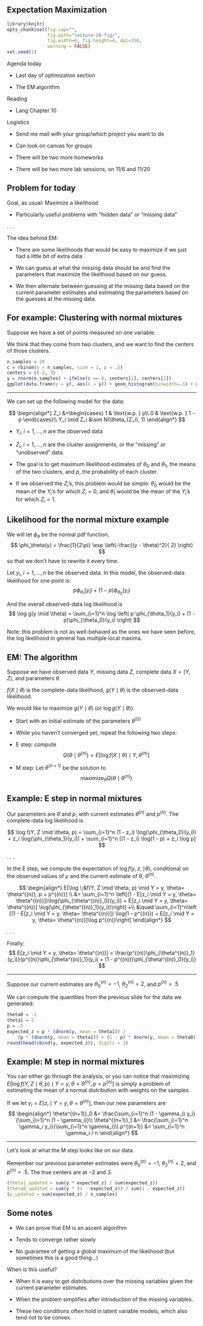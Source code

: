 ## Expectation Maximization

```r
library(knitr)
opts_chunk$set(fig.cap="",
               fig.path="lecture-20-fig/",
               fig.width=6, fig.height=4, dpi=150,
               warning = FALSE)
set.seed(1)
```


Agenda today

- Last day of optimization section

- The EM algorithm

Reading

- Lang Chapter 10


Logistics

- Send me mail with your group/which project you want to do

- Can look on canvas for groups

- There will be two more homeworks

- There will be two more lab sessions, on 11/6 and 11/20


## Problem for today

Goal, as usual: Maximize a likelihood

- Particularly useful problems with "hidden data" or "missing data"

. . .

The idea behind EM:

- There are some likelihoods that would be easy to maximize if we just had a little bit of extra data

- We can guess at what the missing data should be and find the parameters that maximize the likelihood based on our guess.

- We then alternate between guessing at the missing data based on the current parameter estimates and estimating the parameters based on the guesses at the missing data.


## For example: Clustering with normal mixtures

Suppose we have a set of points measured on one variable.

We think that they come from two clusters, and we want to find the centers of those clusters.

```r
n_samples = 20
c = rbinom(n = n_samples, size = 1, p = .5)
centers = c(-2, 3)
y = rnorm(n_samples) + ifelse(c == 0, centers[1], centers[2])
ggplot(data.frame(y = y), aes(x = y)) + geom_histogram(binwidth=.3) + geom_rug()
```

-----

We can set up the following model for the data:

$$
\begin{align*}
Z_i &=\begin{cases}
1 & \text{w.p. } p\\
0 & \text{w.p. } 1 - p
\end{cases}\\
Y_i \mid Z_i &\sim N(\theta_{Z_i}, 1)
\end{align*}
$$

- $Y_i$, $i = 1,\ldots, n$ are the observed data

- $Z_i$, $i = 1,\ldots, n$ are the cluster assignments, or the "missing" or "unobserved" data.

- The goal is to get maximum likelihood estimates of $\theta_0$ and $\theta_1$, the means of the two clusters, and $p$, the probability of each cluster.

- If we observed the $Z_i$'s, this problem would be simple: $\hat \theta_0$ would be the mean of the $Y_i$'s for which $Z_i = 0$, and $\hat \theta_1$ would be the mean of the $Y_i$'s for which $Z_i = 1$.

## Likelihood for the normal mixture example

We will let $\phi_\theta$ be the normal pdf function, 
$$
\phi_\theta(y) = \frac{1}{2\pi} \exp \left(-\frac{(y - \theta)^2}{ 2} \right) 
$$
so that we don't have to rewrite it every time.


Let $y_i$, $i = 1,\ldots, n$ be the observed data. In this model, the observed-data likelihood for one point is:
$$
p \phi_{\theta_1}(y_i) + (1 -p)\phi_{\theta_0}(y_i)
$$

And the overall observed-data log likelihood is
$$
\log g(y \mid \theta) = \sum_{i=1}^n \log \left( p \phi_{\theta_1}(y_i) + (1 -p)\phi_{\theta_0}(y_i) \right)
$$

Note: this problem is not as well-behaved as the ones we have seen before, the log likelihood in general has multiple local maxima.



## EM: The algorithm

Suppose we have observed data $Y$, missing data $Z$, complete data $X = (Y, Z)$, and parameters $\theta$.

$f(X\mid \theta)$ is the complete-data likelihood, $g(Y \mid \theta)$ is the observed-data likelihood.

We would like to maximize $g(Y \mid \theta)$ (or $\log g(Y \mid \theta)$)

- Start with an initial estimate of the parameters $\theta^{(0)}$

- While you haven't converged yet, repeat the following two steps:

- E step: compute
$$
Q(\theta \mid \theta^{(n)}) = E[\log f(X \mid \theta) \mid Y, \theta^{(n)}]
$$

- M step: Let $\theta^{(n+1)}$ be the solution to
$$
\text{maximize}_\theta Q(\theta \mid \theta^{(n)})
$$

## Example: E step in normal mixtures

Our parameters are $\theta$ and $p$, with current estimates $\theta^{(n)}$ and $p^{(n)}$. The complete-data log likelihood is

$$
\log f(Y, Z \mid \theta, p) = \sum_{i=1}^n (1 - z_i) \log(\phi_{\theta_0}(y_i)) + z_i \log(\phi_{\theta_1}(y_i)) + \sum_{i=1}^n [(1 - z_i) \log(1 - p) + z_i \log p]
$$

. . .

In the E step, we compute the expectation of $\log f(y, z, \mid \theta)$, conditional on the observed values of $y$ and the current estimate of $\theta$, $\theta^{(n)}$.

$$
\begin{align*}
E[\log \;&f(Y, Z \mid \theta, p)  \mid Y = y, \theta= \theta^{(n)}, p = p^{(n)}] \\
&= \sum_{i=1}^n \left[(1 - E[z_i \mid Y = y, \theta= \theta^{(n)}])\log(\phi_{\theta^{(n)}_0}(y_i)) + E[z_i \mid  Y = y, \theta= \theta^{(n)}] \log(\phi_{\theta^{(n)}_1}(y_i))\right] +\\
&\quad  \sum_{i=1}^n\left [(1 - E[z_i \mid Y = y, \theta= \theta^{(n)}]) \log(1 - p^{(n)}) + E[z_i \mid Y = y, \theta= \theta^{(n)}]\log p^{(n)}\right]
\end{align*}
$$

. . .

Finally:
$$
E[z_i \mid Y = y, \theta= \theta^{(n)}]  = \frac{p^{(n)}\phi_{\theta^{(n)}_1}(y_i)}{p^{(n)}\phi_{\theta^{(n)}_1}(y_i) + (1 - p^{(n)})\phi_{\theta^{(n)}_0}(y_i)}
$$

-----

Suppose our current estimates are $\theta_0^{(n)} = -1$, $\theta_2^{(n)} = 2$, and $p^{(n)} = .5$

We can compute the quantities from the previous slide for the data we generated:
```r
theta0 = -1
theta1 = 2
p = .5
expected_z = p * (dnorm(y, mean = theta1)) /
    (p * (dnorm(y, mean = theta1)) + (1 - p) * dnorm(y, mean = theta0))
round(head(cbind(y, expected_z)), digits = 3)
```


## Example: M step in normal mixtures

You can either go through the analysis, or you can notice that maximizing $E[\log f(Y, Z \mid \theta, p)  \mid Y = y, \theta = \theta^{(n)}, p = p^{(n)}]$ is simply a problem of estimating the mean of a normal distribution with weights on the samples.

If we let $\gamma_i = E[z_i \mid Y = y, \theta= \theta^{(n)}]$, then our new parameters are
$$
\begin{align*}
\theta^{(n+1)}_0 &= \frac{\sum_{i=1}^n (1 - \gamma_i) y_i}{\sum_{i=1}^n (1 - \gamma_i)}\\
\theta^{(n+1)}_1 &= \frac{\sum_{i=1}^n \gamma_i y_i}{\sum_{i=1}^n \gamma_i}\\
p^{(n+1)} &= \sum_{i=1}^n \gamma_i / n
\end{align*}
$$

-----

Let's look at what the M step looks like on our data.

Remember our previous parameter estimates were $\theta_0^{(n)} = -1$, $\theta_2^{(n)} = 2$, and $p^{(n)} = .5$. The true centers are at $-2$ and $3$.

```r
(theta1_updated = sum(y * expected_z) / sum(expected_z))
(theta0_updated = sum(y * (1 - expected_z)) / sum(1 - expected_z))
(p_updated = sum(expected_z) / n_samples)
```

## Some notes

- We can prove that EM is an ascent algorithm

- Tends to converge rather slowly

- No guarantee of getting a global maximum of the likelihood (but sometimes this is a good thing...)


When is this useful?

- When it is easy to get distributions over the missing variables given the current parameter estimates.

- When the problem simplifies after introduction of the missing variables.

- These two conditions often hold in latent variable models, which also tend not to be convex.
